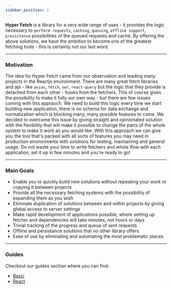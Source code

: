 ```yaml
---
sidebar_position: 1
---
```


**Hyper Fetch** is a library for a very wide range of uses - it provides the logic necessary to `perform requests`,
`caching`, `queuing`, `offline support`, `presistence` possibilities of the queued requests and cache. By offering the
above solutions, we have the ambition to become one of the greatest fetching tools - this is certainly not our last
word.

---

### Motivation

The idea for Hyper Fetch came from our observation and leading many projects in the Reactjs environment. There are many
great fetch libraries and api - like `axios`, `fetch`, `swr`, `react-query` but the logic that they provide is detached
from each other - hooks from the fetchers. This of course gives the possibility to make it fully our own way - but there
are few issues coming with this appraoch. We need to build this logic every time we start building new application,
there is no schema for data exchange and normalization which is blocking many, many possible features to come. We
decided to overcome this issue by giving straight and opinionated solution with the flexibility that will make it
possible to change the parts of the whole system to make it work as you would like. With this approach we can give you
the tool that's packed with all sorts of features you may need in production environments with solutions for testing,
maintaining and general usage. Do not waste your time to write fetchers and whole flow with each application, set it up
in few minutes and you're ready to go!

---

### Main Goals

- Enable you to quickly build new solutions without repeating your work or copying it between projects
- Provide all the necessary fetching systems with the possibility of expanding them as you wish
- Eliminate duplication of solutions between and within projects by giving global access to server settings
- Make rapid development of applications possible, where setting up fetcher and dependencies will take minutes, not
  hours or days
- Trivial tracking of the progress and queue of sent requests
- Offline and persistance solutions that no other library offers
- Ease of use by eliminating and automating the most problematic places

---

### Guides

Checkout our guides section where you can find:

- [Basic](/guides/Basic/Dispatching)
- [React](/guides/React/Fetching)

